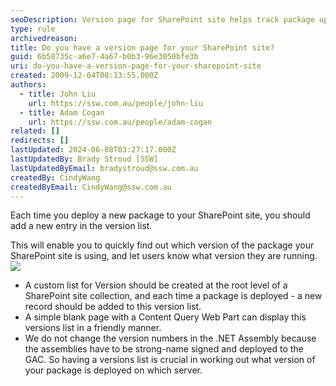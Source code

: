 ```yaml
---
seoDescription: Version page for SharePoint site helps track package updates and enables quick identification of deployed versions.
type: rule
archivedreason:
title: Do you have a version page for your SharePoint site?
guid: 6b58735c-a6e7-4a67-b0b3-96e3050bfe3b
uri: do-you-have-a-version-page-for-your-sharepoint-site
created: 2009-12-04T08:13:55.000Z
authors:
  - title: John Liu
    url: https://ssw.com.au/people/john-liu
  - title: Adam Cogan
    url: https://ssw.com.au/people/adam-cogan
related: []
redirects: []
lastUpdated: 2024-06-08T03:27:17.000Z
lastUpdatedBy: Brady Stroud [SSW]
lastUpdatedByEmail: bradystroud@ssw.com.au
createdBy: CindyWang
createdByEmail: CindyWang@ssw.com.au
---
```


Each time you deploy a new package to your SharePoint site, you should add a new entry in the version list.

This will enable you to quickly find out which version of the package your SharePoint site is using, and let users know what version they are running.
![](/uploads/rules/do-you-have-a-version-page-for-your-sharepoint-site/SP_version_small.jpg)

- A custom list for Version should be created at the root level of a SharePoint site collection, and each time a package is deployed - a new record should be added to this version list.
- A simple blank page with a Content Query Web Part can display this versions list in a friendly manner.
- We do not change the version numbers in the .NET Assembly because the assemblies have to be strong-name signed and deployed to the GAC. So having a versions list is crucial in working out what version of your package is deployed on which server.
